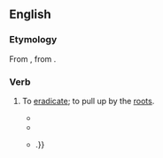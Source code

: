 ==English==

===Etymology===
From {{etyl|LL.|en}} {{m|la|aberuncare}}, from {{etyl|la|en}} {{m|la|averruncare}}.

===Verb===
{{en-verb|aberuncat}}

# {{lb|en|rare|transitive}} To [[eradicate]]; to pull up by the [[root]]s. {{defdate|from 18th c.}}
#* {{quote-book|lang=en|title=Deformities of Dr Samuel Johnson: Selected from his works|author=James Thomson Callender|year=1782|passage=His ''nefarious repercussion'' of ''obloquy'' must ''contaminate'', and ''obumbrate'', and who can tell but it may even '''''aberuncate''''' his ''feculent'' and ''excrementitious celebrity''.}}
#* {{quote-book|lang=en|title=A treatise on talegraphic communication, navel, military, and political|author=John MacDonald|year=1808|passage=The deprivation of abbacy reduced the auld abbey-lubber to an aberrant state, devoid of adjument; and sad reverse! from the soft indulgence of accubation, his feet were daily abraded, in arenulous situations, in '''aberuncating''' roots for his sustenance, on sectivous mountains.}}
#* {{quote-book|lang=en|year=1983|author={{w|Alasdair Gray}}|chapter=Logopandocy|publisher=Canongate|year_published=2012|title=Every Short Story 1951-2012|page=136|passage=those embryonical conceits which quaversally disposed intellects too often neglect, abort and '''aberuncate''' for clamouring projects more fully formed {{...}}.}}